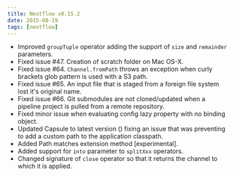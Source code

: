 ```yaml
---
title: Nextflow v0.15.2
date: 2015-08-19
tags: [nextflow]
---
```


- Improved `groupTuple` operator adding the support of `size` and `remainder` parameters.
- Fixed issue #47. Creation of scratch folder on Mac OS-X.
- Fixed issue #64. `Channel.fromPath` throws an exception when curly brackets glob pattern is used with a S3 path.
- Fixed issue #65. An input file that is staged from a foreign file system lost it's original name.
- Fixed issue #66. Git submodules are not cloned/updated when a pipeline project is pulled from a remote repository.
- Fixed minor issue when evaluating config lazy property with no binding object.
- Updated Capsule to latest version () fixing an issue that was preventing to add a custom path to the application classpath.
- Added Path matches extension method [experimental].
- Added support for `into` parameter to `splitXxx` operators.
- Changed signature of `close` operator so that it returns the channel to which it is applied.
